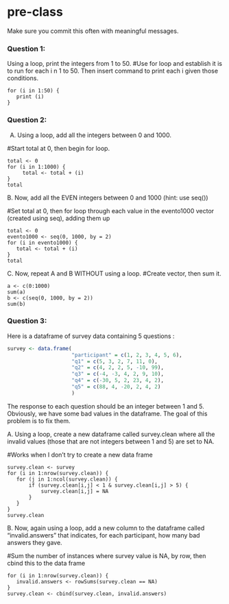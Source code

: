 # pre-class


Make sure you commit this often with meaningful messages. 




### Question 1:

Using a loop, print the integers from 1 to 50. 
#Use for loop and establish it is to run for each i n 1 to 50. Then insert command to print each i given those conditions.
```
for (i in 1:50) {
   print (i)
}
```

### Question 2:

A.  Using a loop, add all the integers between 0 and 1000.

#Start total at 0, then begin for loop.
```
total <- 0
for (i in 1:1000) {
     total <- total + (i)
}
total
```

B. Now, add all the EVEN integers between 0 and 1000 (hint: use seq())

#Set total at 0, then for loop through each value in the evento1000 vector (created using seq), adding them up
```
total <- 0
evento1000 <- seq(0, 1000, by = 2)
for (i in evento1000) {
   total <- total + (i)
}
total
```

C. Now, repeat A and B WITHOUT using a loop.
#Create vector, then sum it.
```
a <- c(0:1000)
sum(a)
b <- c(seq(0, 1000, by = 2))
sum(b)
```

### Question 3:

Here is a dataframe of survey data containing 5 questions :

```{r, eval=FALSE}
survey <- data.frame(
                     "participant" = c(1, 2, 3, 4, 5, 6),
                     "q1" = c(5, 3, 2, 7, 11, 0),
                     "q2" = c(4, 2, 2, 5, -10, 99),
                     "q3" = c(-4, -3, 4, 2, 9, 10),
                     "q4" = c(-30, 5, 2, 23, 4, 2),
                     "q5" = c(88, 4, -20, 2, 4, 2)
                     )
```
The response to each question should be an integer between 1 and 5. Obviously, we have some bad values in the dataframe. The goal of this problem is to fix them.

A. Using a loop, create a new dataframe called survey.clean where all the invalid values (those that are not integers between 1 and 5) are set to NA.

#Works when I don't try to create a new data frame
```
survey.clean <- survey
for (i in 1:nrow(survey.clean)) {
   for (j in 1:ncol(survey.clean)) {
       if (survey.clean[i,j] < 1 & survey.clean[i,j] > 5) {
           survey.clean[i,j] = NA
       }
   }
}
survey.clean
```

B. Now, again using a loop, add a new column to the dataframe called “invalid.answers” that indicates, for each participant, how many bad answers they gave.

#Sum the number of instances where survey value is NA, by row, then cbind this to the data frame
```
for (i in 1:nrow(survey.clean)) {
   invalid.answers <- rowSums(survey.clean == NA)
}
survey.clean <- cbind(survey.clean, invalid.answers)
```